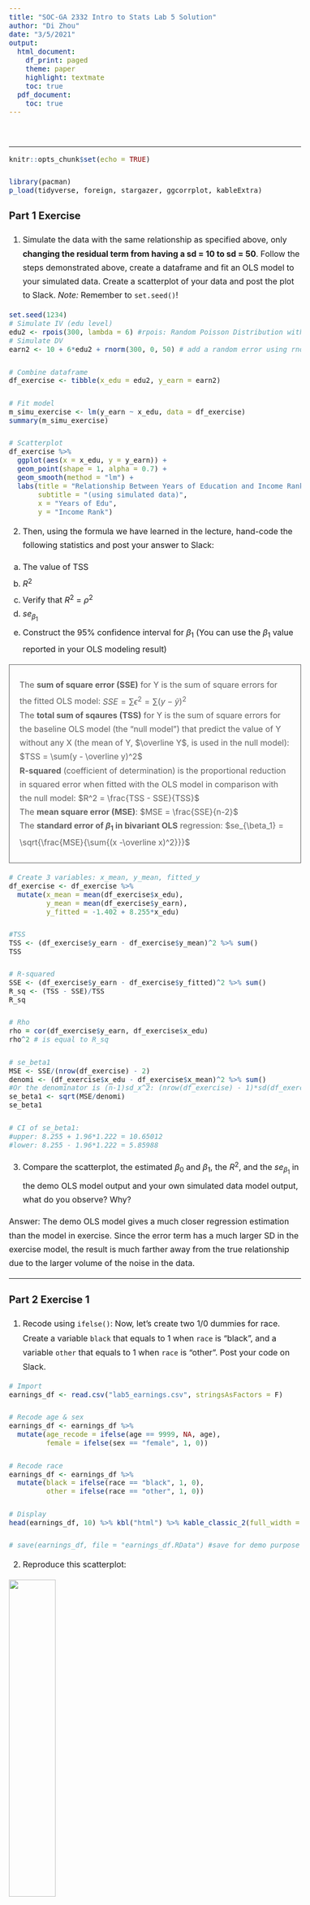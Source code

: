 ```yaml
---
title: "SOC-GA 2332 Intro to Stats Lab 5 Solution"
author: "Di Zhou"
date: "3/5/2021"
output:
  html_document:
    df_print: paged
    theme: paper
    highlight: textmate
    toc: true
  pdf_document: 
    toc: true
---
```



<style type="text/css">

body{ 

    font-size: 16px;
    line-height: 1.7em;
    <!-- text-align: justify; -->

}

blockquote {
    padding: 10px 20px;
    margin: 0 0 20px;
    font-size: 16px;
    border: solid 1px;
}

h1 { font-size: 32px; }

h2 { font-size: 24px; }

h3 { font-size: 20px; }

</style>

<br>

---


```r
knitr::opts_chunk$set(echo = TRUE)

library(pacman)
p_load(tidyverse, foreign, stargazer, ggcorrplot, kableExtra)

```

### Part 1 Exercise

1. Simulate the data with the same relationship as specified above, only **changing the residual term from having a sd = 10 to sd = 50**. Follow the steps demonstrated above, create a dataframe and fit an OLS model to your simulated data. Create a scatterplot of your data and post the plot to Slack. *Note:* Remember to `set.seed()`! 

```r

set.seed(1234)
# Simulate IV (edu level)
edu2 <- rpois(300, lambda = 6) #rpois: Random Poisson Distribution with parameter lamda 
# Simulate DV 
earn2 <- 10 + 6*edu2 + rnorm(300, 0, 50) # add a random error using rnorm() 

# Combine dataframe
df_exercise <- tibble(x_edu = edu2, y_earn = earn2)

# Fit model
m_simu_exercise <- lm(y_earn ~ x_edu, data = df_exercise)
summary(m_simu_exercise)

# Scatterplot
df_exercise %>%
  ggplot(aes(x = x_edu, y = y_earn)) +
  geom_point(shape = 1, alpha = 0.7) +
  geom_smooth(method = "lm") +
  labs(title = "Relationship Between Years of Education and Income Rank",
       subtitle = "(using simulated data)",
       x = "Years of Edu",
       y = "Income Rank")

```


2. Then, using the formula we have learned in the lecture, hand-code the following statistics and post your answer to Slack:  
  (a) The value of TSS
  (b) $R^2$
  (c) Verify that $R^2$ = $\rho^2$
  (d) $se_{\beta_1}$
  (e) Construct the 95% confidence interval for $\beta_1$ (You can use the $\beta_1$ value reported in your OLS modeling result)

> The **sum of square error (SSE)** for Y is the sum of square errors for the fitted OLS model: $SSE = \sum\epsilon^2 = \sum(y - \hat y)^2$  
  The **total sum of sqaures (TSS)** for Y is the sum of square errors for the baseline OLS model (the "null model") that predict the value of Y without any X (the mean of Y, $\overline Y$, is used in the null model): $TSS = \sum(y - \overline y)^2$  
  **R-squared** (coefficient of determination) is the proportional reduction in squared error when fitted with the OLS model in comparison with the null model: $R^2 = \frac{TSS - SSE}{TSS}$  
  The **mean square error (MSE)**: $MSE = \frac{SSE}{n-2}$  
  The **standard error of $\beta_1$ in bivariant OLS** regression: $se_{\beta_1} = \sqrt{\frac{MSE}{\sum{(x -\overline x)^2}}}$

```r

# Create 3 variables: x_mean, y_mean, fitted_y
df_exercise <- df_exercise %>%
  mutate(x_mean = mean(df_exercise$x_edu),
         y_mean = mean(df_exercise$y_earn),
         y_fitted = -1.402 + 8.255*x_edu)

#TSS
TSS <- (df_exercise$y_earn - df_exercise$y_mean)^2 %>% sum()
TSS

# R-squared
SSE <- (df_exercise$y_earn - df_exercise$y_fitted)^2 %>% sum()
R_sq <- (TSS - SSE)/TSS
R_sq

# Rho
rho = cor(df_exercise$y_earn, df_exercise$x_edu)
rho^2 # is equal to R_sq

# se_beta1
MSE <- SSE/(nrow(df_exercise) - 2)
denomi <- (df_exercise$x_edu - df_exercise$x_mean)^2 %>% sum() 
#Or the denominator is (n-1)sd_x^2: (nrow(df_exercise) - 1)*sd(df_exercise$x_edu)^2
se_beta1 <- sqrt(MSE/denomi)
se_beta1

# CI of se_beta1: 
#upper: 8.255 + 1.96*1.222 = 10.65012
#lower: 8.255 - 1.96*1.222 = 5.85988

```


3. Compare the scatterplot, the estimated $\beta_0$ and $\beta_1$, the $R^2$, and the $se_{\beta_1}$ in the demo OLS model output and your own simulated data model output, what do you observe? Why?  
  
  
Answer: The demo OLS model gives a much closer regression estimation than the model in exercise. Since the error term has a much larger SD in the exercise model, the result is much farther away from the true relationship due to the larger volume of the noise in the data.


---

### Part 2 Exercise 1

1. Recode using `ifelse()`: Now, let's create two 1/0 dummies for race. Create a variable `black` that equals to 1 when `race` is "black", and a variable `other` that equals to 1 when `race` is "other". Post your code on Slack.

```r

# Import
earnings_df <- read.csv("lab5_earnings.csv", stringsAsFactors = F)

# Recode age & sex
earnings_df <- earnings_df %>%
  mutate(age_recode = ifelse(age == 9999, NA, age),
         female = ifelse(sex == "female", 1, 0))

# Recode race
earnings_df <- earnings_df %>% 
  mutate(black = ifelse(race == "black", 1, 0),
         other = ifelse(race == "other", 1, 0))

# Display
head(earnings_df, 10) %>% kbl("html") %>% kable_classic_2(full_width = F)

# save(earnings_df, file = "earnings_df.RData") #save for demo purpose

```

2. Reproduce this scatterplot:

![](scatterplot_race.png){width=40%}


```r

# Scatterplot of earnings and education, grouped by gender
earnings_df %>% 
  ggplot(aes(x = edu, y = earn, color = race)) +
  geom_point(shape = 1, alpha = 0.7) +
  geom_smooth(method = "lm", se = F)

#ggsave("scatterplot_race.png", height = 5, width = 7)

```
---

### Part 2 Exercise 2

Now, estimate the following models and display your model results in a single table using `stargazer(m_1, m_2, ..., m_n, type="text")`. Post a screenshot of your table on Slack.

(1) Model 1: earn ~ age (baseline)
(2) Model 2: earn ~ age + edu 
(3) Model 3: earn ~ age + edu + female
(4) Model 4: earn ~ age + edu + female + race
(5) Model 5: earn ~ age + edu + female + race + edu*female

```r

# Nested Models

m1 <- lm(earn ~ age_recode, 
         data = earnings_df)

m2 <- lm(earn ~ age_recode + edu,
         data = earnings_df)

m3 <- lm(earn ~ age_recode + edu + female,
         data = earnings_df)

m4 <- lm(earn ~ age_recode + edu + female + black + other,
         data = earnings_df)

m5 <- lm(earn ~ age_recode + edu + female + black + other + edu*female,
         data = earnings_df)

# save(m5, file = "m5_fordemo.RData") #save for demo purpose

stargazer(m1, m2, m3, m4, m5, type="text", omit.stat=c("ser", "f"))

```

---

### Part 3 Exercise 

1. In Model 5, holding other variables constant, what will be the predicted difference in estimated mean earnings for a white man and a white women?  
  
2. Holding other variables constant, what will be the predicted difference in estimated mean earnings for a white women and a black women?  
  
3. Holding other variables constant, what will be the predicted difference in estimated mean earnings for a white man and a black women?  

  
Answer:

Q1: For a white man:

$$\Delta\hat{Earnings}_{\text{wh,m}} = 6.083\cdot \text{edu} -1.571\cdot 0 - 3.128\cdot\text{edu }\cdot0 \\ = 6.083\cdot \text{edu}$$
  
  For a white woman:

$$\Delta\hat{Earnings}_{\text{wh,w}} = 6.083\cdot \text{edu} -1.571\cdot 1 - 3.128\cdot\text{edu }\cdot1 \\ = 6.083\cdot \text{edu} -1.571 - 3.128\cdot\text{edu }$$

  
  Thus the difference in $\Delta\hat{Earnings}$ between a white man and a white woman: $-1.571 - 3.128\cdot\text{edu }$  
  
Q2: For a white woman, it's demonstrated above. For a black woman:

$$\Delta\hat{Earnings}_{\text{bl,w}} = 6.083\cdot \text{edu} - 2.385\cdot1 -1.571\cdot 1 - 3.128\cdot\text{edu }\cdot1 \\ = 6.083\cdot \text{edu} - 2.385 -1.571 - 3.128\cdot\text{edu }$$
  
  
  Thus the difference in $\Delta\hat{Earnings}$ between a white woman and a black woman is:$- 2.385$
  
  
  Q3: From the equations above, we know the difference between $\Delta\hat{Earnings}_{\text{wh,m}}$ and $\Delta\hat{Earnings}_{\text{bl,w}}$ is $- 2.385 -1.571 - 3.128\cdot\text{edu } = -3.956 - 3.128\cdot\text{edu }$

---

### Part 4 Exercise

Plot the effect of `age` on `earn` according to Model 5. Post your plot on Slack.

```r

# first, we create a dataframe with all predictor variables
# with only the key IV varies
pred_age <- tibble(age_recode = seq(20, 65, 3)) %>%         
  mutate(edu = mean(earnings_df$edu, na.rm = T),
         female = mean(earnings_df$female, na.rm = T),       
         black = mean(earnings_df$black, na.rm = T),
         other = mean(earnings_df$other, na.rm = T))

# use `predict` to predict the Y
predicted_earning_byage <- predict(m5,                      # the model you are using
                             pred_age,                # the df you use for predicting
                             interval = "confidence", # set CI
                             level = 0.95)

# bind the columns
pred_age_result <- cbind(pred_age, predicted_earning_byage)

# check df
head(pred_age_result, 10) %>% kbl("html") %>% kable_classic_2(full_width = F)
 
# Plot
pred_age_result %>% 
  ggplot(aes(x = age_recode, y = fit)) +
  geom_line() + 
  geom_ribbon(aes(ymin = lwr, ymax = upr), alpha = 0.3) +   # add 95% CI
  labs(x = "Age",
       y = "Predicted Earnings") +
  ggtitle("Predicted Earnings by Age")

```


